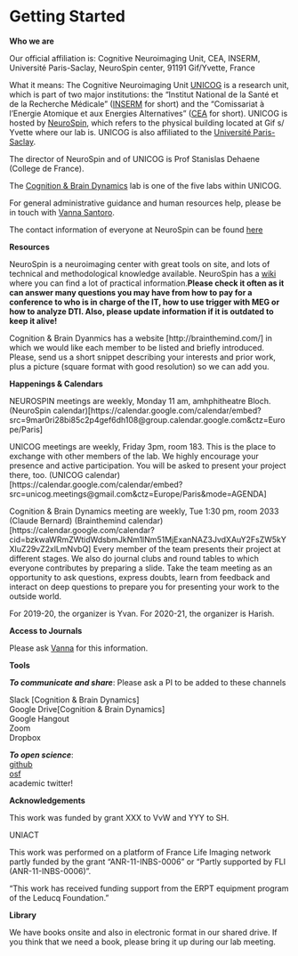 # Getting Started

**Who we are**

Our official affiliation is: 
Cognitive Neuroimaging Unit, CEA, INSERM, Université Paris-Saclay, NeuroSpin center, 91191 Gif/Yvette, France

What it means: 
The Cognitive Neuroimaging Unit [UNICOG](http://www.unicog.org/) is a research unit, which  is part of two major institutions: the "Institut National de la Santé et de la Recherche Médicale" ([INSERM](https://www.inserm.fr/) for short) and the "Comissariat à l'Energie Atomique et aux Energies Alternatives" ([CEA](http://www.cea.fr/) for short). 
UNICOG is hosted by [NeuroSpin](http://joliot.cea.fr/drf/joliot/Pages/Entites_de_recherche/NeuroSpin.aspx), which refers to the physical building located at Gif s/ Yvette where our lab is. UNICOG is also affiliated to the [Université Paris-Saclay](https://www.universite-paris-saclay.fr/en).

The director of NeuroSpin and of UNICOG is Prof Stanislas Dehaene (College de France). 

The [Cognition & Brain Dynamics](https://brainthemind.com/) lab is one of the five labs within UNICOG. 

For general administrative guidance and human resources help, please be in touch with [Vanna Santoro](giovanna.santoro@cea.fr). 

The contact information of everyone at NeuroSpin can be found [here](http://www.neurospin-wiki.org/pmwiki/Main/PhoneNumbers)

**Resources**

NeuroSpin is a neuroimaging center with great tools on site, and lots of technical and methodological knowledge available. NeuroSpin has a [wiki](http://www.neurospin-wiki.org/pmwiki/) where you can find a lot of practical information.**Please check it often as it can answer many  questions you may have from how to pay for a conference to who is in charge of the IT, how to use trigger with MEG or how to analyze DTI. Also, please update information if it is outdated to keep it alive!**

Cognition & Brain Dyanmics has a website [http://brainthemind.com/] in which we would like each member to be listed and briefly introduced. Please, send us a short snippet describing your interests and prior work, plus a picture (square format with good resolution) so we can add you.

**Happenings & Calendars**

NEUROSPIN meetings are weekly, Monday 11 am, amhphitheatre Bloch. 
(NeuroSpin calendar)[https://calendar.google.com/calendar/embed?src=9mar0ri28bi85c2p4gef6dh108@group.calendar.google.com&ctz=Europe/Paris]

UNICOG meetings are weekly, Friday 3pm, room 183. This is the place to exchange with other members of the lab. We highly encourage your presence and active participation. You will be asked to present your project there, too. 
(UNICOG calendar)[https://calendar.google.com/calendar/embed?src=unicog.meetings@gmail.com&ctz=Europe/Paris&mode=AGENDA]

Cognition & Brain Dynamics meeting are weekly, Tue 1:30 pm, room 2033 (Claude Bernard) 
(Brainthemind calendar)[https://calendar.google.com/calendar?cid=bzkwaWRmZWtidWdsbmJkNm1lNm51MjExanNAZ3JvdXAuY2FsZW5kYXIuZ29vZ2xlLmNvbQ]
Every member of the team presents their project at different stages. We also do journal clubs and round tables to which everyone contributes by preparing a slide. Take the team meeting as an opportunity to ask questions, express doubts,  learn from feedback and interact on deep questions to prepare you for presenting your work to the outside world. 

For 2019-20, the organizer is Yvan.
For 2020-21, the organizer is Harish.

**Access to Journals**

Please ask [Vanna](giovanna.santoro@cea.fr) for this information.

**Tools**

_**To communicate and share**_: 
Please ask a PI to be added to these channels

Slack [Cognition & Brain Dynamics]  
Google Drive[Cognition & Brain Dynamics]  
Google Hangout  
Zoom  
Dropbox  

_**To open science**_:  
[github](https://github.com/brainthemind)  
[osf](https://osf.io/)  
academic twitter!  

**Acknowledgements**

This work was funded by grant XXX to VvW and YYY to SH.

UNIACT 

This work was performed on a platform of France Life Imaging network partly funded by the grant “ANR-11-INBS-0006 ” or “Partly supported by FLI (ANR-11-INBS-0006)”.
 
"This work has received funding support from the ERPT equipment program of the Leducq Foundation."

**Library**

We have books onsite and also in electronic format in our shared drive.
If you think that we need a book, please bring it up during our lab meeting.

